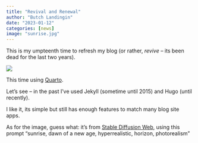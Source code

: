 ```yaml
---
title: "Revival and Renewal"
author: "Butch Landingin"
date: "2023-01-12"
categories: [news]
image: "sunrise.jpg"
---
```


This is my umpteenth time to refresh my blog (or rather, *revive* -- its been dead for the last two years). 

![](sunrise.jpg)


This time using [Quarto](https://quarto.org/). 

Let's see -- in the past I've used Jekyll (sometime until 2015) and Hugo (until recently). 

I like it, its simple but still has enough features to match many blog site apps.

As for the image, guess what: it's from [Stable Diffusion Web](https://stablediffusionweb.com/#demo), using this prompt "sunrise, dawn of a new age, hyperrealistic, horizon, photorealism"

